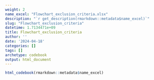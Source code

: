 ```yaml
---
weight: 2
name_excel: "Flowchart_exclusion_criteria.xlsx"
description: "`r get_description(rmarkdown::metadata$name_excel)`"
slug: "Flowchart_exclusion_criteria"
datetime: 1.7134471e+09
title: Flowchart_exclusion_criteria
author: ''
date: '2024-04-18'
categories: []
tags: []
archetype: codebook
output: html_document
---
```


```r
html_codebook(rmarkdown::metadata$name_excel)
```
